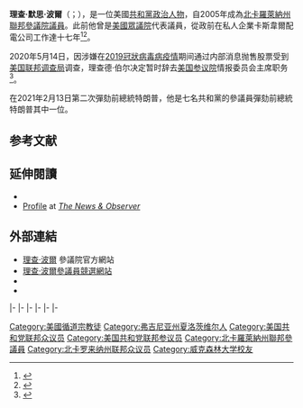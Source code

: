 {{noteTA
|1=zh-hans:理查德;zh-hant:理查;
|2=zh-hans:伯尔;zh-hant:波爾;
}}
{{Expand|time=2015-07-27T15:50:16+00:00}}
{{请求翻译|time=2015-07-27T15:50:16+00:00}}
{{Infobox officeholder
|name         = 理查·波爾<br>Richard Burr
|image        = Richard Burr official portrait.jpg
|jr/sr        = 聯邦參議員
|state        = [[北卡羅萊納州|北卡羅萊納州]]
|alongside    = [[湯姆·提力斯|湯姆·提力斯]]
|term_start   = 2005年1月3日
|term_end     = 
|predecessor  = [[约翰·爱德华兹|约翰·爱德华兹]]
|successor    = 
|office1      = [[參議院情報委員會|參議院情報委員會]]主席
|term_start1  = 2015年1月3日
|term_end1    = 2020年5月15日
|predecessor1 = [[黛安·范士丹|黛安·范士丹]]
|successor1   =[[馬可·魯比奧|馬可·魯比奧]]
|state2       = [[北卡羅萊納州|北卡羅萊納州]]
|district2    = {{link-en|北卡羅萊納州第五國會選區|North Carolina's 5th congressional district|五}}
|term_start2  = 1995年1月3日
|term_end2    = 2005年1月3日
|predecessor2 = {{le|斯蒂芬·N·尼爾|Stephen L. Neal|斯蒂芬·尼爾}}
|successor2   = {{le|弗吉尼亞·福克斯|Virginia Foxx}}
|birth_name   = 理查·默思·波爾<br>Richard Mauze Burr
|birth_date   = {{birth date and age|1955|11|30}}
|birth_place  = {{US}}[[維吉尼亞州|維吉尼亞州]][[阿爾伯馬爾縣_(維吉尼亞州)|阿爾伯馬爾縣]][[夏律第鎮|夏律第鎮]]
|death_date   =
|death_place  =
|party        = [[共和黨_(美國)|共和黨]]
|spouse       = 布魯克·福特（Brooke Fauth）
|children     = 2
|alma_mater   = [[维克弗斯特大学|维克弗斯特大学]]{{small|（[[文學士|BA]]）}}
|religion     = [[循道宗|循道宗]]<ref>{{Cite web |url=http://www.washingtonpost.com/wp-srv/elections/2004/candidates/294802/ |title=The Washington Post: Richard M. Burr |access-date=2015-07-27 |archive-date=2020-11-03 |archive-url=https://web.archive.org/web/20201103214336/https://www.washingtonpost.com/wp-srv/elections/2004/candidates/294802/ |dead-url=no }}</ref>
|signature    = Richard Burr Signature.svg
|website      = {{URL|http://www.burr.senate.gov|參議院網站}}
}}

'''理查·默思·波爾'''（{{lang-en|'''Richard Mauze Burr'''}}；{{bd|1955年|11月30日}}），是一位美國[[共和黨_(美國)|共和黨]][[政治人物|政治人物]]，自2005年成為[[北卡羅萊納州|北卡羅萊納州]][[美國參議院|聯邦參議院議員]]。此前他曾是[[美國眾議院|美國眾議院]]{{link-en|北卡羅萊納州第一國會選區|North Carolina's 1st congressional district}}代表議員，從政前在私人企業卡斯韋爾配電公司工作達十七年<ref>{{Cite web |url=http://www.burr.senate.gov/public/index.cfm?FuseAction=AboutSenatorBurr.Biography |title=About Senator Burr. Biography |access-date=2015-07-27 |archive-date=2015-03-16 |archive-url=https://web.archive.org/web/20150316213446/http://www.burr.senate.gov/public/index.cfm?FuseAction=AboutSenatorBurr.Biography |dead-url=no }}</ref><ref>{{cite news | url=http://www.washingtonpost.com/wp-srv/elections/2004/candidates/294802/ | title=Richard M. Burr (R) | work=The Washington Post | accessdate=2015-07-27 | archive-date=2020-11-03 | archive-url=https://web.archive.org/web/20201103214336/https://www.washingtonpost.com/wp-srv/elections/2004/candidates/294802/ | dead-url=no }}</ref>。

2020年5月14日，因涉嫌在[[2019冠狀病毒病疫情|2019冠狀病毒病疫情]]期间通过内部消息抛售股票受到[[美国联邦调查局|美国联邦调查局]]调查，理查德·伯尔决定暂时辞去[[美国参议院|美国参议院]]情报委员会主席职务<ref>{{cite news |title=涉嫌不当股票交易被查 美参议院情报委员会主席暂时辞职 |url=http://www.xinhuanet.com/2020-05/15/c_1125986625.htm |accessdate=2020-05-15 |archive-date=2020-08-24 |archive-url=https://web.archive.org/web/20200824232930/http://www.xinhuanet.com/2020-05/15/c_1125986625.htm |dead-url=no }}</ref>。

在2021年2月13日第二次彈劾前總統特朗普，他是七名共和黨的參議員彈劾前總統特朗普其中一位。

==参考文献==
{{reflist}}

==延伸閱讀==
{{Commonscat|Richard Burr|理查·波爾}}
* {{CongLinks| congbio = b001135 | ballot = Richard_Burr | nndb = 407/000032311 | votesmart= 21787 | govtrack = 400054 | opencong = 400054 | rollcall = 293 | politifact = | fec = S4NC00089 | opensecrets = N00002221 | assets = richard-burr | legistorm = 15/Sen_Richard_Burr.html | followthemoney = | ontheissues =  Senate/Richard_Burr.htm | congress = richard-burr/153 | worldcat = | c-span = richardburr | rose = | imdb = 0123020 | bloomberg = richard-burr | nyt = | washpo = gIQAMX709O }}
* [https://web.archive.org/web/20140307235841/http://projects.newsobserver.com/dome/profiles/richard_burr Profile] at ''[[The_News_&_Observer|The News & Observer]]''

==外部連結==
{{Commonscat|Richard Burr|理查·波爾}}
* [http://burr.senate.gov/ 理查·波爾] {{Wayback|url=http://burr.senate.gov/ |date=20080807154140 }}參議院官方網站
* [http://www.burrforsenate.com/ 理查·波爾參議員競選網站] {{Wayback|url=http://www.burrforsenate.com/ |date=20161229221652 }}
* {{Dmoz|Regional/North_America/United_States/North_Carolina/Government/Federal/US_Senate/Richard_Burr_%5BR%5D}}
* {{C-SPAN|richardburr}}

{{s-start}}
{{s-par|us-hs}}
{{s-bef|before={{le|斯蒂芬·N·尼爾|Stephen L. Neal|斯蒂芬·尼爾}}}}
{{s-ttl|title={{link-en|北卡羅萊納州第五國會選區|North Carolina's 5th congressional district}}<br>{{le|北卡羅萊納州美國眾議院議員列表|List of United States Representatives from North Carolina|眾議院議員}}|years=1995年－2005年}}
{{s-aft|after={{le|弗吉尼亞·福克斯|Virginia Foxx}}}}
|-
{{s-ppo}}
{{s-bef|before={{le|勞克·費爾克洛思|Lauch Faircloth}}}}
{{s-ttl|title={{nowrap|[[美國參議員|美國參議員]]{{le|北卡羅萊納州美國參議院議員列表|List of United States Senators from North Carolina|北卡羅萊納州}}[[共和黨_(美國)|共和黨]]被提名人}}<br>（[[美國參議員類別|第3類]]）|years={{le|2004年北卡羅萊納州美國參議院議員選舉|United States Senate election in North Carolina, 2004|2004年}}、{{le|2010年北卡羅萊納州美國參議院議員選舉|United States Senate election in North Carolina, 2010|2010年}}、{{le|2016年北卡羅萊納州美國參議院議員選舉|United States Senate election in North Carolina, 2016|2016年}}}}
{{s-inc|recent}}
|-
{{s-bef|before=[[約翰·圖恩|約翰·圖恩]]}}
{{s-ttl|title=[[美国参议院政党领袖|参议院共和党首席副鞭]]|years=2009年–2013年}}
{{s-aft|after=[[麥克·柯瑞柏|麥克·柯瑞柏]]}}
|-
{{s-par|us-sen}}
{{s-bef|before=[[约翰·爱德华兹|约翰·爱德华兹]]}}
{{s-ttl|title={{le|北卡羅萊納州美國參議院議員列表|List of United States Senators from North Carolina|北卡羅萊納州第3類參議員}}|years=2005年－|alongside=[[伊莉莎白·多勒|伊莉莎白·多勒]]、{{le|凱·黑根|Kay Hagan}}、<br>[[湯姆·提力斯|湯姆·提力斯]]}}
{{s-inc}}
|-
{{s-bef|before=[[拉里·克萊格|拉里·克萊格]]}}
{{s-ttl|title={{le|美国参议院退伍军人事务委员会|United States Senate Committee on Veterans' Affairs|参议院退伍军人事务委员会}}副主席|years=2007年–2015年}}
{{s-aft|after=[[理查德·布魯門薩爾|理查德·布魯門薩爾]]}}
|-
{{s-bef|before=[[黛安·范士丹|黛安·范士丹]]}}
{{s-ttl|title=[[参议院情报委员会|参议院情报委员会]]主席|years=2015年–2020年}}
{{s-aft|after=[[馬可·魯比奧|馬可·魯比奧]]<br>代理}}
|-
{{s-prec|usa}}
{{s-bef|before=[[林賽·格雷厄姆|林賽·格雷厄姆]]}}
{{s-ttl|title=[[美國參議員資歷|美國參議員資歷]]|years=第20位}}
{{s-aft|after=[[約翰·圖恩|約翰·圖恩]]}}
{{s-end}}

{{Current U.S. Senators}}

{{DEFAULTSORT:Burr, Richard}}

[[Category:美國循道宗教徒|Category:美國循道宗教徒]]
[[Category:弗吉尼亚州夏洛茨维尔人|Category:弗吉尼亚州夏洛茨维尔人]]
[[Category:美国共和党联邦众议员|Category:美国共和党联邦众议员]]
[[Category:美国共和党联邦参议员|Category:美国共和党联邦参议员]]
[[Category:北卡羅萊納州聯邦參議員|Category:北卡羅萊納州聯邦參議員]]
[[Category:北卡罗来纳州联邦众议员|Category:北卡罗来纳州联邦众议员]]
[[Category:威克森林大学校友|Category:威克森林大学校友]]